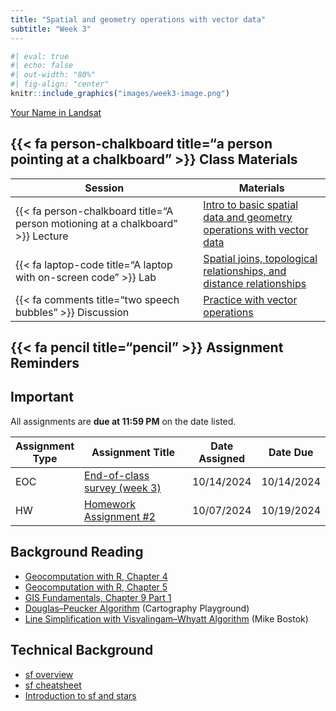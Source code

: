 ```yaml
---
title: "Spatial and geometry operations with vector data"
subtitle: "Week 3"
---
```


```r
#| eval: true
#| echo: false
#| out-width: "80%"
#| fig-align: "center"
knitr::include_graphics("images/week3-image.png")
```

::: {.gray-text .center-text}
[Your Name in Landsat](https://landsat.gsfc.nasa.gov/apps/YourNameInLandsat-main/index.html){target="_blank"}
:::

## {{< fa person-chalkboard title="a person pointing at a chalkboard" >}} Class Materials

| Session                                                                         | Materials                                             |
|---------------------------------------------------------------------------------|-------------------------------------------------------|
| {{< fa person-chalkboard title="A person motioning at a chalkboard" >}} Lecture | [Intro to basic spatial data and geometry operations with vector data](https://docs.google.com/presentation/d/1H0kwdJ3rzF6pJkgLYC5KzmMBmYzBV-NJRb1I-3zePYg/present?usp=sharing){target="_blank"}                  |
| {{< fa laptop-code title="A laptop with on-screen code" >}} Lab                 | [Spatial joins, topological relationships, and distance relationships](labs/week3.qmd){target="_blank"}        |
| {{< fa comments title="two speech bubbles" >}} Discussion               | [Practice with vector operations](discussions/week3.qmd){target="_blank"} |

## {{< fa pencil title="pencil" >}} Assignment Reminders {#assignment-reminders}

:::{.callout-important icon=true}
## Important
All assignments are **due at 11:59 PM** on the date listed.
:::

| Assignment Type | Assignment Title                              | Date Assigned | Date Due   |
|-----------------|-----------------------------------------------|---------------|------------|
| EOC             | [End-of-class survey (week 3)](https://forms.gle/sk7RrZeaCNjLVkru5)              | 10/14/2024    | 10/14/2024 |
| HW              | [Homework Assignment #2](assignments/HW2.qmd) | 10/07/2024    | 10/19/2024 |


## Background Reading
- [Geocomputation with R, Chapter 4](https://r.geocompx.org/spatial-operations.html){target="_blank"}
- [Geocomputation with R, Chapter 5](https://r.geocompx.org/geometry-operations.html){target="_blank"}
- [GIS Fundamentals, Chapter 9 Part 1](readings/Bolstad-chapter9-part1.pdf){target="_blank"}
- [Douglas–Peucker Algorithm](https://cartography-playground.gitlab.io/playgrounds/douglas-peucker-algorithm/){target="_blank"} (Cartography Playground)
- [Line Simplification with Visvalingam–Whyatt Algorithm](https://bost.ocks.org/mike/simplify/){target="_blank"} (Mike Bostok)

## Technical Background
- [sf overview](https://r-spatial.github.io/sf/index.html){target="_blank"}
- [sf cheatsheet](https://github.com/rstudio/cheatsheets/blob/main/sf.pdf){target="_blank"}
- [Introduction to sf and stars](https://r-spatial.org/book/07-Introsf.html){target="_blank"}